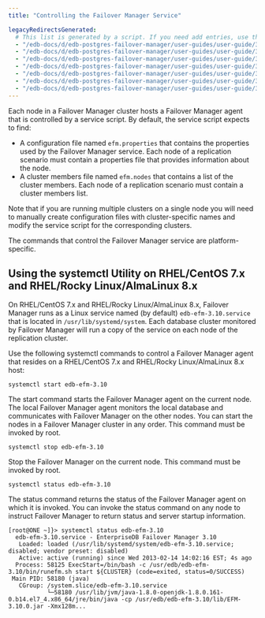 ```yaml
---
title: "Controlling the Failover Manager Service"

legacyRedirectsGenerated:
  # This list is generated by a script. If you need add entries, use the `legacyRedirects` key.
  - "/edb-docs/d/edb-postgres-failover-manager/user-guides/user-guide/3.6/controlling_efm_service.html"
  - "/edb-docs/d/edb-postgres-failover-manager/user-guides/user-guide/3.7/controlling_efm_service.html"
  - "/edb-docs/d/edb-postgres-failover-manager/user-guides/user-guide/3.8/controlling_efm_service.html"
  - "/edb-docs/d/edb-postgres-failover-manager/user-guides/user-guide/3.9/controlling_efm_service.html"
  - "/edb-docs/d/edb-postgres-failover-manager/user-guides/user-guide/3.10/controlling_efm_service.html"
  - "/edb-docs/d/edb-postgres-failover-manager/user-guides/user-guide/3.5/EDB_Failover_Manager_Guide.1.23.html"
  - "/edb-docs/d/edb-postgres-failover-manager/user-guides/user-guide/3.5/EDB_Failover_Manager_Guide_v3.5.1.23.html"
---
```


<div id="controlling_efm_service" class="registered_link"></div>

Each node in a Failover Manager cluster hosts a Failover Manager agent that is controlled by a service script. By default, the service script expects to find:

-   A configuration file named `efm.properties` that contains the properties used by the Failover Manager service. Each node of a replication scenario must contain a properties file that provides information about the node.
-   A cluster members file named `efm.nodes` that contains a list of the cluster members. Each node of a replication scenario must contain a cluster members list.

Note that if you are running multiple clusters on a single node you will need to manually create configuration files with cluster-specific names and modify the service script for the corresponding clusters.

The commands that control the Failover Manager service are platform-specific.

<div id="service_utility" class="registered_link"></div>

## Using the systemctl Utility on RHEL/CentOS 7.x and RHEL/Rocky Linux/AlmaLinux 8.x

On RHEL/CentOS 7.x and RHEL/Rocky Linux/AlmaLinux 8.x, Failover Manager runs as a Linux service named (by default) `edb-efm-3.10.service` that is located in `/usr/lib/systemd/system`. Each database cluster monitored by Failover Manager will run a copy of the service on each node of the replication cluster.

Use the following systemctl commands to control a Failover Manager agent that resides on a RHEL/CentOS 7.x and RHEL/Rocky Linux/AlmaLinux 8.x host:

```text
systemctl start edb-efm-3.10
```

The start command starts the Failover Manager agent on the current node. The local Failover Manager agent monitors the local database and communicates with Failover Manager on the other nodes. You can start the nodes in a Failover Manager cluster in any order. This command must be invoked by root.

```text
systemctl stop edb-efm-3.10
```

Stop the Failover Manager on the current node. This command must be invoked by root.

```text
systemctl status edb-efm-3.10
```

The status command returns the status of the Failover Manager agent on which it is invoked. You can invoke the status command on any node to instruct Failover Manager to return status and server startup information.

```text
[root@ONE ~]}> systemctl status edb-efm-3.10
  edb-efm-3.10.service - EnterpriseDB Failover Manager 3.10
   Loaded: loaded (/usr/lib/systemd/system/edb-efm-3.10.service; disabled; vendor preset: disabled)
   Active: active (running) since Wed 2013-02-14 14:02:16 EST; 4s ago
  Process: 58125 ExecStart=/bin/bash -c /usr/edb/edb-efm-3.10/bin/runefm.sh start ${CLUSTER} (code=exited, status=0/SUCCESS)
 Main PID: 58180 (java)
   CGroup: /system.slice/edb-efm-3.10.service
           └─58180 /usr/lib/jvm/java-1.8.0-openjdk-1.8.0.161-0.b14.el7_4.x86_64/jre/bin/java -cp /usr/edb/edb-efm-3.10/lib/EFM-3.10.0.jar -Xmx128m...
```
